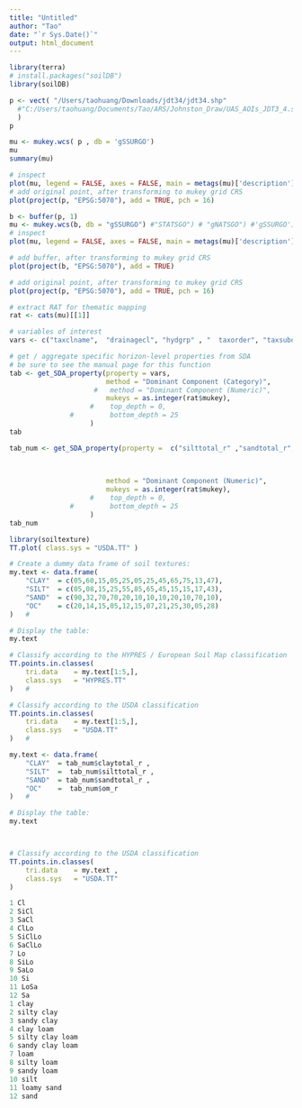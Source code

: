 ```yaml
---
title: "Untitled"
author: "Tao"
date: "`r Sys.Date()`"
output: html_document
---
```


```r
library(terra)
# install.packages("soilDB")
library(soilDB)
```


```r
p <- vect( "/Users/taohuang/Downloads/jdt34/jdt34.shp"
  #"C:/Users/taohuang/Documents/Tao/ARS/Johnston_Draw/UAS_AOIs_JDT3_4.shp"
  )
p
```

```r
mu <- mukey.wcs( p , db = 'gSSURGO')
mu
summary(mu)
```

```r
# inspect
plot(mu, legend = FALSE, axes = FALSE, main = metags(mu)['description'])
# add original point, after transforming to mukey grid CRS
plot(project(p, "EPSG:5070"), add = TRUE, pch = 16)
```

```r
b <- buffer(p, 1)
mu <- mukey.wcs(b, db = "gSSURGO") #"STATSGO") # "gNATSGO") #'gSSURGO')
# inspect
plot(mu, legend = FALSE, axes = FALSE, main = metags(mu)['description'])

# add buffer, after transforming to mukey grid CRS
plot(project(b, "EPSG:5070"), add = TRUE)

# add original point, after transforming to mukey grid CRS
plot(project(p, "EPSG:5070"), add = TRUE, pch = 16)
```

```r
# extract RAT for thematic mapping
rat <- cats(mu)[[1]]

# variables of interest
vars <- c("taxclname",  "drainagecl", "hydgrp" , "	taxorder", "taxsuborder")# c("dbthirdbar_r", "awc_r", "ph1to1h2o_r") #, "taxclname") #, "drainagecl")

# get / aggregate specific horizon-level properties from SDA
# be sure to see the manual page for this function
tab <- get_SDA_property(property = vars,
                        method = "Dominant Component (Category)",
                     #   method = "Dominant Component (Numeric)", 
                        mukeys = as.integer(rat$mukey),
                    #    top_depth = 0,
               #         bottom_depth = 25
                    )
tab
```

```r
tab_num <- get_SDA_property(property =  c("silttotal_r" ,"sandtotal_r", "claytotal_r", "om_r"), # , "sandvc_r", "sandvf_r",   "dbtenthbar_r","sandvf_h", "sandvf_l"),
                        
                        

                        method = "Dominant Component (Numeric)", 
                        mukeys = as.integer(rat$mukey),
                    #    top_depth = 0,
               #         bottom_depth = 25
                    )
tab_num
```

```r
library(soiltexture)
TT.plot( class.sys = "USDA.TT" )
```

```r
# Create a dummy data frame of soil textures:
my.text <- data.frame( 
    "CLAY"  = c(05,60,15,05,25,05,25,45,65,75,13,47), 
    "SILT"  = c(05,08,15,25,55,85,65,45,15,15,17,43), 
    "SAND"  = c(90,32,70,70,20,10,10,10,20,10,70,10), 
    "OC"    = c(20,14,15,05,12,15,07,21,25,30,05,28)  
)   #

# Display the table:
my.text

# Classify according to the HYPRES / European Soil Map classification
TT.points.in.classes( 
    tri.data    = my.text[1:5,], 
    class.sys   = "HYPRES.TT"  
)   #

# Classify according to the USDA classification
TT.points.in.classes( 
    tri.data    = my.text[1:5,], 
    class.sys   = "USDA.TT"  
)   #
```

```r
my.text <- data.frame( 
    "CLAY"  = tab_num$claytotal_r , 
    "SILT"  =  tab_num$silttotal_r , 
    "SAND"  = tab_num$sandtotal_r , 
    "OC"    =  tab_num$om_r 
)   #

# Display the table:
my.text



# Classify according to the USDA classification
TT.points.in.classes( 
    tri.data    = my.text , 
    class.sys   = "USDA.TT"  
)
```

```r
1 Cl
2 SiCl
3 SaCl
4 ClLo
5 SiClLo
6 SaClLo
7 Lo
8 SiLo
9 SaLo
10 Si
11 LoSa
12 Sa
1 clay
2 silty clay
3 sandy clay
4 clay loam
5 silty clay loam 
6 sandy clay loam 
7 loam
8 silty loam 
9 sandy loam
10 silt
11 loamy sand 
12 sand

```


